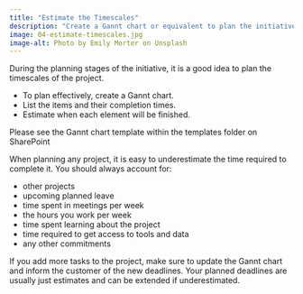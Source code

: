 ```yaml
---
title: "Estimate the Timescales"
description: "Create a Gannt chart or equivalent to plan the initiative's timescales."
image: 04-estimate-timescales.jpg
image-alt: Photo by Emily Morter on Unsplash
---
```


During the planning stages of the initiative, it is a good idea to plan the timescales of the project.

- To plan effectively, create a Gannt chart.
- List the items and their completion times.
- Estimate when each element will be finished.

Please see the Gannt chart template within the templates folder on SharePoint

When planning any project, it is easy to underestimate the time required to complete it. You should always account for:

- other projects
- upcoming planned leave
- time spent in meetings per week
- the hours you work per week
- time spent learning about the project
- time required to get access to tools and data
- any other commitments

If you add more tasks to the project, make sure to update the Gannt chart and inform the customer of the new deadlines. Your planned deadlines are usually just estimates and can be extended if underestimated.